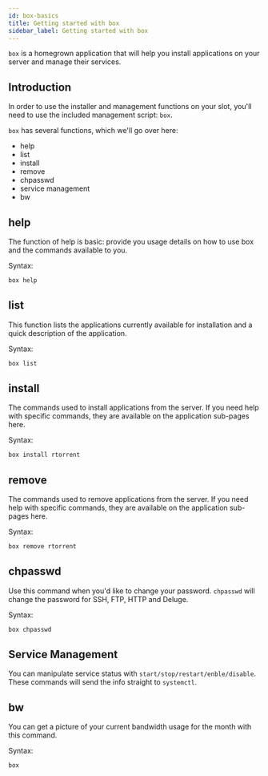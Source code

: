 ```yaml
---
id: box-basics
title: Getting started with box
sidebar_label: Getting started with box
---
```


`box` is a homegrown application that will help you install applications on your server and manage their services.

## Introduction
In order to use the installer and management functions on your slot, you'll need to use the included management script: `box`.

`box` has several functions, which we'll go over here:
- help
- list
- install
- remove
- chpasswd
- service management
- bw

## help
The function of help is basic: provide you usage details on how to use box and the commands available to you.

Syntax:
```bash
box help
```

## list
This function lists the applications currently available for installation and a quick description of the application.

Syntax:
```bash
box list
```

## install
The commands used to install applications from the server. If you need help with specific commands, they are available on the application sub-pages here.

Syntax:
```bash
box install rtorrent
```

## remove
The commands used to remove applications from the server. If you need help with specific commands, they are available on the application sub-pages here.

Syntax:
```bash
box remove rtorrent
```

## chpasswd
Use this command when you'd like to change your password. `chpasswd` will change the password for SSH, FTP, HTTP and Deluge.

Syntax:
```bash
box chpasswd
```

## Service Management
You can manipulate service status with `start/stop/restart/enble/disable`. These commands will send the info straight to `systemctl`.


<SystemdTabs service="wireguard"/>

## bw
You can get a picture of your current bandwidth usage for the month with this command.

Syntax:
```bash
box
```
